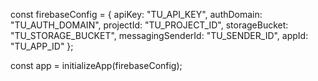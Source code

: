 
const firebaseConfig = {
  apiKey: "TU_API_KEY",
  authDomain: "TU_AUTH_DOMAIN",
  projectId: "TU_PROJECT_ID",
  storageBucket: "TU_STORAGE_BUCKET",
  messagingSenderId: "TU_SENDER_ID",
  appId: "TU_APP_ID"
};

const app = initializeApp(firebaseConfig);
